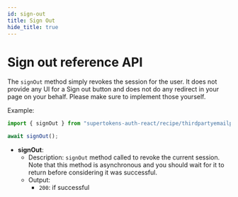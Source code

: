 ```yaml
---
id: sign-out
title: Sign Out
hide_title: true
---
```


# Sign out reference API


The `signOut` method simply revokes the session for the user. It does not provide any UI for a Sign out button and does not do any redirect in your page on your behalf. Please make sure to implement those yourself.

Example: 

```jsx
import { signOut } from "supertokens-auth-react/recipe/thirdpartyemailpassword";

await signOut();
```

- **signOut**: 
    - Description: `signOut` method called to revoke the current session. Note that this method is asynchronous and you should wait for it to return before considering it was successful.
    - Output:
        - `200`: if successful